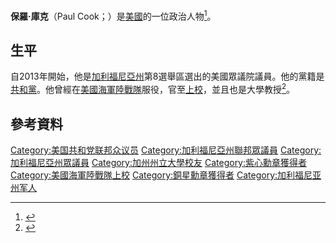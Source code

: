 '''保羅·庫克'''（Paul Cook；{{bd|1943年|3月3日}}）是[[美國|美國]]的一位政治人物<ref>{{cite web |url=http://www.rollcall.com/new-members/paul-cook-r-calif-8.html |title=Paul Cook, R (Calif.-8th) |publisher=Roll Call |date=2013-10-10 |accessdate=2013-10-14 |archive-date=2015-05-03 |archive-url=https://web.archive.org/web/20150503145458/http://www.rollcall.com/new-members/paul-cook-r-calif-8.html |dead-url=no }}</ref>。

==生平==
自2013年開始，他是[[加利福尼亞州|加利福尼亞州]]第8選舉區選出的美國眾議院議員。他的黨籍是[[共和黨_(美國)|共和黨]]。他曾經在[[美國海軍陸戰隊|美國海軍陸戰隊]]服役，官至[[上校|上校]]，並且也是大學教授<ref>{{cite web |url=http://www.nationaljournal.com/congress-legacy/california-8th-house-district-20121101 |title=California, 8th House District |publisher=NationalJournal.com |date= |accessdate=2013-10-14 |archive-date=2012-11-28 |archive-url=https://web.archive.org/web/20121128100643/http://nationaljournal.com/congress-legacy/california-8th-house-district-20121101 |dead-url=no }}</ref>。

== 參考資料 ==
{{reflist}}

{{authority control}}

{{DEFAULTSORT:Cook, Paul}}
[[Category:美国共和党联邦众议员|Category:美国共和党联邦众议员]]
[[Category:加利福尼亞州聯邦眾議員|Category:加利福尼亞州聯邦眾議員]]
[[Category:加利福尼亞州眾議員|Category:加利福尼亞州眾議員]]
[[Category:加州州立大學校友|Category:加州州立大學校友]]
[[Category:紫心勳章獲得者|Category:紫心勳章獲得者]]
[[Category:美國海軍陸戰隊上校|Category:美國海軍陸戰隊上校]]
[[Category:銅星勳章獲得者|Category:銅星勳章獲得者]]
[[Category:加利福尼亚州军人|Category:加利福尼亚州军人]]